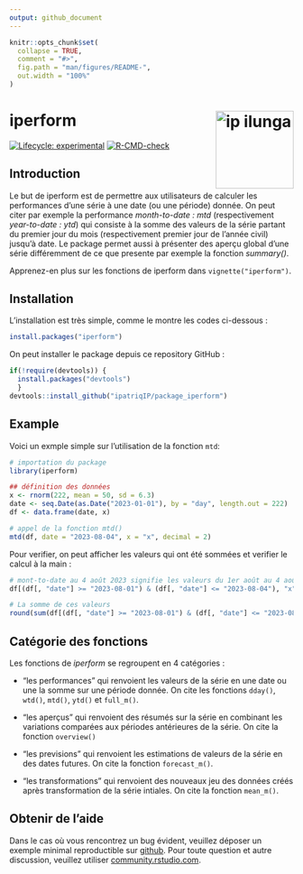 ```yaml
---
output: github_document
---
```


<!-- README.md is generated from README.Rmd. Please edit that file -->

```r
knitr::opts_chunk$set(
  collapse = TRUE,
  comment = "#>",
  fig.path = "man/figures/README-",
  out.width = "100%"
)
```


# iperform <a href="https://ip-ilunga.com"><img src="man/figures/logo.png" align="right" height="138" alt="ip ilunga" /></a>

<!-- badges: start -->
[![Lifecycle: experimental](https://img.shields.io/badge/lifecycle-experimental-orange.svg)](https://lifecycle.r-lib.org/articles/stages.html#experimental)
[![R-CMD-check](https://github.com/ipatriqIP/package_iperform/actions/workflows/R-CMD-check.yaml/badge.svg)](https://github.com/ipatriqIP/package_iperform/actions/workflows/R-CMD-check.yaml)
<!-- badges: end -->

## Introduction

Le but de iperform est de permettre aux utilisateurs de calculer les performances d'une série à une date (ou une période) donnée. On peut citer par exemple la performance *month-to-date : mtd* (respectivement *year-to-date : ytd*) qui consiste à la somme des valeurs de la série partant du premier jour du mois (respectivement premier jour de l’année civil) jusqu’à date. Le package permet aussi à présenter des aperçu global d'une série différemment de ce que presente par exemple la fonction *summary()*.


Apprenez-en plus sur les fonctions de iperform dans `vignette("iperform")`.

## Installation

L'installation est très simple, comme le montre les codes ci-dessous :

```r
install.packages("iperform")

```

On peut installer le package depuis ce repository GitHub :

```r
if(!require(devtools)) {
  install.packages("devtools")
  }
devtools::install_github("ipatriqIP/package_iperform")

```


## Example

Voici un exmple simple sur l'utilisation de la fonction `mtd`:

```r
# importation du package
library(iperform)

## définition des données 
x <- rnorm(222, mean = 50, sd = 6.3)
date <- seq.Date(as.Date("2023-01-01"), by = "day", length.out = 222)
df <- data.frame(date, x)

# appel de la fonction mtd()
mtd(df, date = "2023-08-04", x = "x", decimal = 2)

```


Pour verifier, on peut afficher les valeurs qui ont été sommées et verifier le calcul à la main :

```r
# mont-to-date au 4 août 2023 signifie les valeurs du 1er août au 4 août iclus
df[(df[, "date"] >= "2023-08-01") & (df[, "date"] <= "2023-08-04"), "x"]

# La somme de ces valeurs
round(sum(df[(df[, "date"] >= "2023-08-01") & (df[, "date"] <= "2023-08-04"), "x"]), 2)

```


## Catégorie des fonctions

Les fonctions de *iperform* se regroupent en 4 catégories :

* "les performances" qui renvoient les valeurs de la série en une date ou une la somme sur une période donnée. On cite les fonctions `dday()`, `wtd()`, `mtd()`, `ytd()` et `full_m()`.

* "les aperçus" qui renvoient des résumés sur la série en combinant les variations comparées aux périodes antérieures de la série. On cite la fonction `overview()`

* "les previsions" qui renvoient les estimations de valeurs de la série en des dates futures. On cite la fonction `forecast_m()`.

* "les transformations" qui renvoient des nouveaux jeu des données créés après transformation de la série intiales. On cite la fonction `mean_m()`. 



## Obtenir de l'aide

Dans le cas où vous rencontrez un bug évident, veuillez déposer un exemple minimal reproductible sur [github](https://github.com/). 
Pour toute question et autre discussion, veuillez utiliser [community.rstudio.com](https://community.rstudio.com/).



